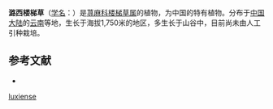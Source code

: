 {{Speciesbox
| name = 潞西楼梯草
| status = 
| status_system = 
| image =
| genus = Elatostema
| species = luxiense
| authority = W. T. Wang
}}

'''潞西楼梯草'''（[[学名|学名]]：{{lang|la|''Elatostema luxiense''}}）是[[荨麻科|荨麻科]][[楼梯草属|楼梯草属]]的植物，为中国的特有植物。分布于[[中国大陆|中国大陆]]的[[云南|云南]]等地，生长于海拔1,750米的地区，多生长于山谷中，目前尚未由人工引种栽培。

== 参考文献 ==
<div class="references-small">
* {{cite web| url =http://www.bioinfo.cn/db05/KmzwSpecies.php?action=view&id=23203| title =潞西楼梯草| work =《中国高等植物数据库全库》| publisher =中国科学院微生物研究所| author =昆明植物研究所| accessdate =2009-02-25| deadurl =yes| archiveurl =https://web.archive.org/web/20160305103552/http://www.bioinfo.cn/db05/KmzwSpecies.php?action=view&id=23203| archivedate =2016-03-05}}
</div>
{{Taxonbar|from=Q15232076}}

{{DEFAULTSORT:Elatostema luxiense}}
[[Category:楼梯草属|luxiense]]


{{Urticaceae-stub}}